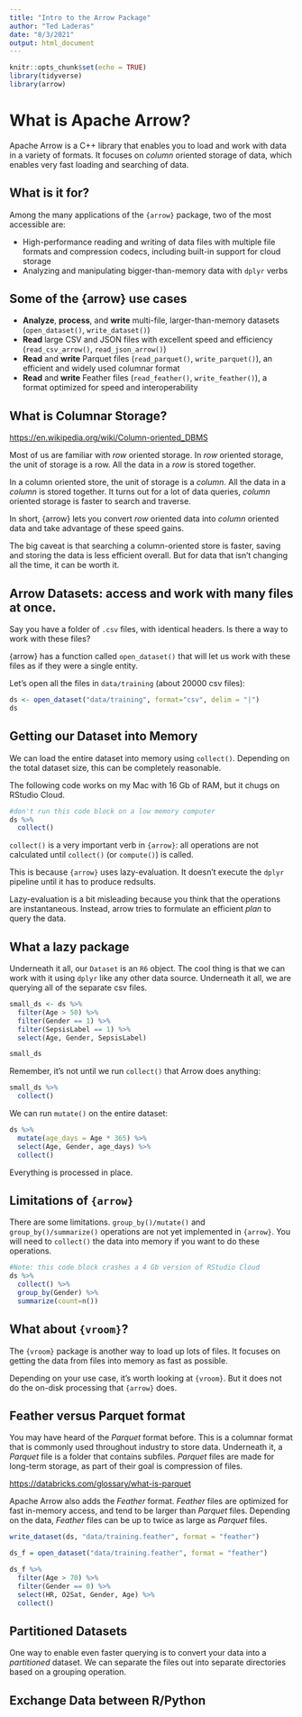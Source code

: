 ```yaml
---
title: "Intro to the Arrow Package"
author: "Ted Laderas"
date: "8/3/2021"
output: html_document
---
```


```r
knitr::opts_chunk$set(echo = TRUE)
library(tidyverse)
library(arrow)
```

# What is Apache Arrow?

Apache Arrow is a C++ library that enables you to load and work with data in a variety of formats. It focuses on *column* oriented storage of data, which enables very fast loading and searching of data.

## What is it for?

Among the many applications of the `{arrow}` package, two of the most accessible are:

-   High-performance reading and writing of data files with multiple file formats and compression codecs, including built-in support for cloud storage
-   Analyzing and manipulating bigger-than-memory data with `dplyr` verbs

## Some of the {arrow} use cases

-   **Analyze**, **process**, and **write** multi-file, larger-than-memory datasets (`open_dataset()`, `write_dataset()`)
-   **Read** large CSV and JSON files with excellent speed and efficiency (`read_csv_arrow()`, `read_json_arrow()`)
-   **Read** and **write** Parquet files (`read_parquet()`, `write_parquet()`), an efficient and widely used columnar format
-   **Read** and **write** Feather files (`read_feather()`, `write_feather()`), a format optimized for speed and interoperability

## What is Columnar Storage?

<https://en.wikipedia.org/wiki/Column-oriented_DBMS>

Most of us are familiar with *row* oriented storage. In *row* oriented storage, the unit of storage is a row. All the data in a *row* is stored together.

In a column oriented store, the unit of storage is a *column*. All the data in a *column* is stored together. It turns out for a lot of data queries, *column* oriented storage is faster to search and traverse.

In short, {arrow} lets you convert *row* oriented data into *column* oriented data and take advantage of these speed gains.

The big caveat is that searching a column-oriented store is faster, saving and storing the data is less efficient overall. But for data that isn't changing all the time, it can be worth it.

## Arrow Datasets: access and work with many files at once.

Say you have a folder of `.csv` files, with identical headers. Is there a way to work with these files?

{arrow} has a function called `open_dataset()` that will let us work with these files as if they were a single entity.

Let's open all the files in `data/training` (about 20000 csv files):

```r
ds <- open_dataset("data/training", format="csv", delim = "|")
ds
```

## Getting our Dataset into Memory

We can load the entire dataset into memory using `collect()`. Depending on the total dataset size, this can be completely reasonable.

The following code works on my Mac with 16 Gb of RAM, but it chugs on RStudio Cloud.

```r
#don't run this code block on a low memory computer
ds %>%
  collect()
```

`collect()` is a very important verb in `{arrow}`: all operations are not calculated until `collect()` (or `compute()`) is called.

This is because `{arrow}` uses lazy-evaluation. It doesn't execute the `dplyr` pipeline until it has to produce redsults.

Lazy-evaluation is a bit misleading because you think that the operations are instantaneous. Instead, arrow tries to formulate an efficient *plan* to query the data.

## What a lazy package

Underneath it all, our `Dataset` is an `R6` object. The cool thing is that we can work with it using `dplyr` like any other data source. Underneath it all, we are querying all of the separate csv files.

```r
small_ds <- ds %>%
  filter(Age > 50) %>%
  filter(Gender == 1) %>%
  filter(SepsisLabel == 1) %>%
  select(Age, Gender, SepsisLabel) 

small_ds
```

Remember, it's not until we run `collect()` that Arrow does anything:

```r
small_ds %>%
  collect()
```

We can run `mutate()` on the entire dataset:

```r
ds %>%
  mutate(age_days = Age * 365) %>%
  select(Age, Gender, age_days) %>%
  collect()
```

Everything is processed in place.

## Limitations of `{arrow}`

There are some limitations. `group_by()/mutate()` and `group_by()/summarize()` operations are not yet implemented in `{arrow}`. You will need to `collect()` the data into memory if you want to do these operations.

```r
#Note: this code block crashes a 4 Gb version of RStudio Cloud
ds %>%
  collect() %>%
  group_by(Gender) %>%
  summarize(count=n()) 
```

## What about `{vroom}`?

The `{vroom}` package is another way to load up lots of files. It focuses on getting the data from files into memory as fast as possible.

Depending on your use case, it's worth looking at `{vroom}`. But it does not do the on-disk processing that `{arrow}` does.

## Feather versus Parquet format

You may have heard of the *Parquet* format before. This is a columnar format that is commonly used throughout industry to store data. Underneath it, a *Parquet* file is a folder that contains subfiles. *Parquet* files are made for long-term storage, as part of their goal is compression of files.

<https://databricks.com/glossary/what-is-parquet>

Apache Arrow also adds the *Feather* format. *Feather* files are optimized for fast in-memory access, and tend to be larger than *Parquet* files. Depending on the data, *Feather* files can be up to twice as large as *Parquet* files.

```r
write_dataset(ds, "data/training.feather", format = "feather")
```

```r
ds_f = open_dataset("data/training.feather", format = "feather")
```

```r
ds_f %>%
  filter(Age > 70) %>%
  filter(Gender == 0) %>%
  select(HR, O2Sat, Gender, Age) %>%
  collect()

```

## Partitioned Datasets

One way to enable even faster querying is to convert your data into a *partitioned* dataset. We can separate the files out into separate directories based on a grouping operation.

## Exchange Data between R/Python

